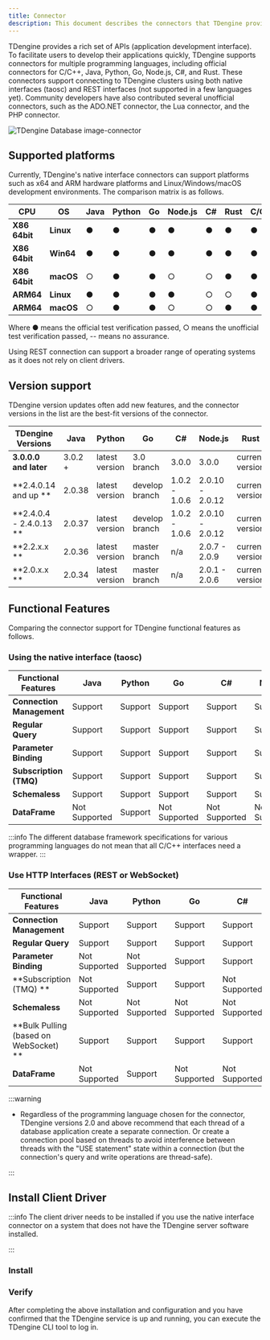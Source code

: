 ```yaml
---
title: Connector
description: This document describes the connectors that TDengine provides to interface with various programming languages.
---
```


TDengine provides a rich set of APIs (application development interface). To facilitate users to develop their applications quickly, TDengine supports connectors for multiple programming languages, including official connectors for C/C++, Java, Python, Go, Node.js, C#, and Rust. These connectors support connecting to TDengine clusters using both native interfaces (taosc) and REST interfaces (not supported in a few languages yet). Community developers have also contributed several unofficial connectors, such as the ADO.NET connector, the Lua connector, and the PHP connector.

![TDengine Database image-connector](./connector.webp)

## Supported platforms

Currently, TDengine's native interface connectors can support platforms such as x64 and ARM hardware platforms and Linux/Windows/macOS development environments. The comparison matrix is as follows.

| **CPU**        | **OS**    | **Java** | **Python** | **Go** | **Node.js** | **C#** | **Rust** | C/C++ |
| -------------- | --------- | -------- | ---------- | ------ | ----------- | ------ | -------- | ----- |
| **X86 64bit**  | **Linux** | ●        | ●          | ●      | ●           | ●      | ●        | ●     |
| **X86 64bit**  | **Win64** | ●        | ●          | ●      | ●           | ●      | ●        | ●     |
| **X86 64bit**  | **macOS** | ○        | ●          | ●      | ○           | ○      | ●        | ●     |
| **ARM64**      | **Linux** | ●        | ●          | ●      | ●           | ○      | ○        | ●     |
| **ARM64**      | **macOS** | ○        | ●          | ●      | ○           | ○      | ●        | ●     |

Where ● means the official test verification passed, ○ means the unofficial test verification passed, -- means no assurance.

Using REST connection can support a broader range of operating systems as it does not rely on client drivers.

## Version support

TDengine version updates often add new features, and the connector versions in the list are the best-fit versions of the connector.

| **TDengine Versions**       | **Java**       | **Python**     | **Go**         | **C#**        | **Node.js**     | **Rust**        |
| --------------------------- | -------------- | -------------- | -------------- | ------------- | --------------- | --------------- |
| **3.0.0.0 and later**       | 3.0.2 +        | latest version | 3.0 branch     | 3.0.0         | 3.0.0           | current version |
| **2.4.0.14 and up **        | 2.0.38         | latest version | develop branch | 1.0.2 - 1.0.6 | 2.0.10 - 2.0.12 | current version |
| **2.4.0.4 - 2.4.0.13 **     | 2.0.37         | latest version | develop branch | 1.0.2 - 1.0.6 | 2.0.10 - 2.0.12 | current version |
| **2.2.x.x **                | 2.0.36         | latest version | master branch  | n/a           | 2.0.7 - 2.0.9   | current version |
| **2.0.x.x **                | 2.0.34         | latest version | master branch  | n/a           | 2.0.1 - 2.0.6   | current version |

## Functional Features

Comparing the connector support for TDengine functional features as follows.

### Using the native interface (taosc)

| **Functional Features**       | **Java**      | **Python** | **Go**        | **C#**        | **Node.js**   | **Rust**      |
| ----------------------------- | ------------- | ---------- | ------------- | ------------- | ------------- | ------------- |
| **Connection Management**     | Support       | Support    | Support       | Support       | Support       | Support       |
| **Regular Query**             | Support       | Support    | Support       | Support       | Support       | Support       |
| **Parameter Binding**         | Support       | Support    | Support       | Support       | Support       | Support       |
| **Subscription (TMQ)**        | Support       | Support    | Support       | Support       | Support       | Support       |
| **Schemaless**                | Support       | Support    | Support       | Support       | Support       | Support       |
| **DataFrame**                 | Not Supported | Support    | Not Supported | Not Supported | Not Supported | Not Supported |

:::info
The different database framework specifications for various programming languages do not mean that all C/C++ interfaces need a wrapper.
:::

### Use HTTP Interfaces (REST or WebSocket)

| **Functional Features**                | **Java**      | **Python**      | **Go**        | **C#**        | **Node.js**   | **Rust**      |
| -------------------------------------- | ------------- | --------------- | ------------- | ------------- | ------------- | ------------- |
| **Connection Management**              | Support       | Support         | Support       | Support       | Support       | Support       |
| **Regular Query**                      | Support       | Support         | Support       | Support       | Support       | Support       |
| **Parameter Binding**                  | Not Supported | Not Supported   | Support       | Support       | Not Supported | Support       |
| **Subscription (TMQ) **                | Not Supported | Support         | Support       | Not Supported | Not Supported | Support       |
| **Schemaless**                         | Not Supported | Not Supported   | Not Supported | Not Supported | Not Supported | Not Supported |
| **Bulk Pulling (based on WebSocket) ** | Support       | Support         | Support       | Support       | Support       | Support       |
| **DataFrame**                          | Not Supported | Support         | Not Supported | Not Supported | Not Supported | Not Supported |

:::warning

- Regardless of the programming language chosen for the connector, TDengine versions 2.0 and above recommend that each thread of a database application create a separate connection. Or create a connection pool based on threads to avoid interference between threads with the "USE statement" state within a connection (but the connection's query and write operations are thread-safe).

:::


## Install Client Driver

:::info
The client driver needs to be installed if you use the native interface connector on a system that does not have the TDengine server software installed.

:::

### Install

<Tabs defaultValue="linux" groupId="os">
  <TabItem value="linux" label="Linux">
    <InstallOnLinux />
  </TabItem>
  <TabItem value="windows" label="Windows">
    <InstallOnWindows />
  </TabItem>
  <TabItem value="macos" label="MacOS">
    <InstallOnMacOS />
  </TabItem>
</Tabs>

### Verify

After completing the above installation and configuration and you have confirmed that the TDengine service is up and running, you can execute the TDengine CLI tool to log in.

<Tabs defaultValue="linux" groupId="os">
  <TabItem value="linux" label="Linux">
    <VerifyLinux />
  </TabItem>
  <TabItem value="windows" label="Windows">
    <VerifyWindows />
  </TabItem>
  <TabItem value="macos" label="MacOS">
    <VerifyMacOS />
  </TabItem>
</Tabs>

